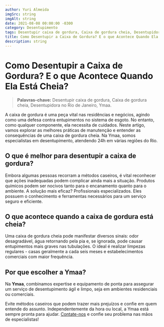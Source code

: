 ```yaml
---
author: Yuri Almeida
imgSrc: string
imgAlt: string
date: 2021-08-08 00:00:00 -0300
category: Desentupimento
tags: Desentupir caixa de gordura, Caixa de gordura cheia, Desentupidora no Rio de Janeiro, Ymaa
title: Como Desentupir a Caixa de Gordura? E o que Acontece Quando Ela Está Cheia?
description: string
---
```


# Como Desentupir a Caixa de Gordura? E o que Acontece Quando Ela Está Cheia?

> **Palavras-chave:** Desentupir caixa de gordura, Caixa de gordura cheia, Desentupidora no Rio de Janeiro, Ymaa.

A caixa de gordura é uma peça vital nas residências e negócios, agindo como uma defesa contra entupimentos no sistema de esgoto. No entanto, como qualquer componente, ela necessita de cuidados. Neste artigo, vamos explorar as melhores práticas de manutenção e entender as consequências de uma caixa de gordura cheia. Na Ymaa, somos especialistas em desentupimento, atendendo 24h em várias regiões do Rio.

## O que é melhor para desentupir a caixa de gordura?

Embora algumas pessoas recorram a métodos caseiros, é vital reconhecer que ações inadequadas podem complicar ainda mais a situação. Produtos químicos podem ser nocivos tanto para o encanamento quanto para o ambiente. A solução mais eficaz? Profissionais especializados. Eles possuem o conhecimento e ferramentas necessários para um serviço seguro e eficiente.

## O que acontece quando a caixa de gordura está cheia?

Uma caixa de gordura cheia pode manifestar diversos sinais: odor desagradável, água retornando pela pia e, se ignorada, pode causar entupimentos mais graves nas tubulações. O ideal é realizar limpezas regulares - casas geralmente a cada seis meses e estabelecimentos comerciais com maior frequência.

## Por que escolher a Ymaa?

Na **Ymaa**, combinamos expertise e equipamento de ponta para assegurar um serviço de desentupimento ágil e limpo, seja em ambientes residenciais ou comerciais.

Evite métodos caseiros que podem trazer mais prejuízos e confie em quem entende do assunto. Independentemente da hora ou local, a Ymaa está sempre pronta para ajudar. [Contate-nos](https://www.ymaadesentupidora.com.br/) e confie seu problema nas mãos de especialistas!
